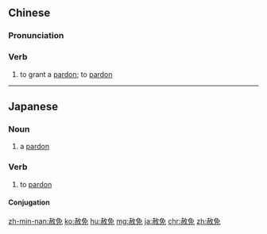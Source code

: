 ==Chinese==
{{zh-forms}}

===Pronunciation===
{{zh-pron
|m=shèmiǎn
|c=se3 min5
|h=pfs=sa-miên
|mn=sià-bián
|w=2so mi
|cat=v
}}

===Verb===
{{zh-verb}}

# {{lb|zh|literary}} to grant a [[pardon]]; to [[pardon]]

----

==Japanese==
{{ja-kanjitab}}

===Noun===
{{ja-noun|しゃめん}}

# a [[pardon]]

===Verb===
{{ja-verb-suru|しゃめん}}

# to [[pardon]]

====Conjugation====
{{ja-suru|しゃめん}}

[[zh-min-nan:赦免]]
[[ko:赦免]]
[[hu:赦免]]
[[mg:赦免]]
[[ja:赦免]]
[[chr:赦免]]
[[zh:赦免]]